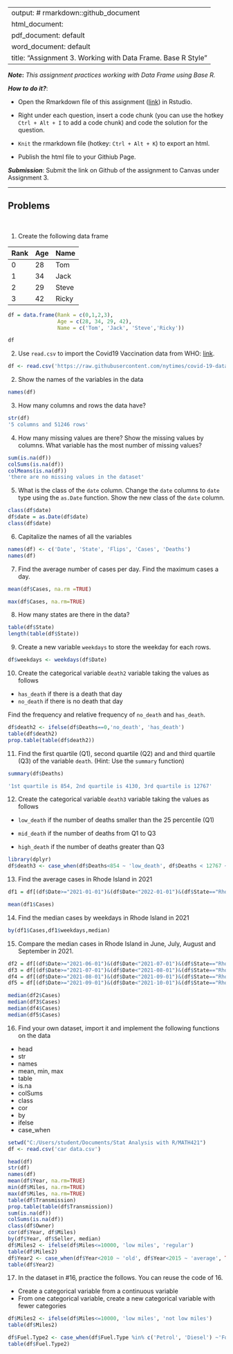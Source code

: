 
---
output: # rmarkdown::github_document
  html_document:
  pdf_document: default
  word_document: default
title: "Assignment 3.  Working with Data Frame. Base R Style"
---

***Note*:** *This assignment practices working with Data Frame using Base R.*

***How to do it?***: 

- Open the Rmarkdown file of this assignment ([link](assignment3.Rmd)) in Rstudio. 

- Right under each question, insert  a code chunk (you can use the hotkey `Ctrl + Alt + I` to add a code chunk) and code the solution for the question. 

- `Knit` the rmarkdown file (hotkey: `Ctrl + Alt + K`) to export an html.  

-  Publish the html file to your Githiub Page. 

***Submission***: Submit the link on Github of the assignment to Canvas under Assignment 3. 

-------

Problems
-------
 \

1. Create the following data frame

| Rank 	| Age 	| Name  	|
|:------	|:-----	|:-------	|
| 0    	| 28  	| Tom   	|
| 1    	| 34  	| Jack  	|
| 2    	| 29  	| Steve 	|
| 3    	| 42  	| Ricky 	|
```r
df = data.frame(Rank = c(0,1,2,3),
                Age = c(28, 34, 29, 42),
                Name = c('Tom', 'Jack', 'Steve','Ricky'))

df
```

2. Use `read.csv` to import the Covid19 Vaccination data from WHO: [link](https://raw.githubusercontent.com/nytimes/covid-19-data/master/us-states.csv).
```r
df <- read.csv('https://raw.githubusercontent.com/nytimes/covid-19-data/master/us-states.csv')
```


2. Show the names of the variables in the data
```r
names(df)
```

3. How many columns and rows the data have? 
```r
str(df)
'5 columns and 51246 rows'
```

4. How many missing values are there?  Show the missing values by columns.  What variable has the most number of missing values?
```r
sum(is.na(df))
colSums(is.na(df))
colMeans(is.na(df))
'there are no missing values in the dataset'
```

5. What is the class of the `date` column. Change the `date` columns to `date` type using the `as.Date` function. Show the new class of the `date` column. 
```r
class(df$date)
df$date = as.Date(df$date)
class(df$date)
```

6. Capitalize the names of all the variables
```r
names(df) <- c('Date', 'State', 'Flips', 'Cases', 'Deaths')
names(df)
```

7. Find the average number of cases per day. Find the maximum cases a day.  
```r
mean(df$Cases, na.rm =TRUE)

max(df$Cases, na.rm=TRUE)
```

8. How many states are there in the data? 
```r
table(df$State)
length(table(df$State))
```

9. Create a new variable `weekdays` to store the weekday for each rows. 
```r
df$weekdays <- weekdays(df$Date)

```

10. Create the categorical variable `death2` variable taking the values as follows

- `has_death` if there is a death that day
-  `no_death` if there is no death that day

Find the frequency and relative frequency of `no_death` and `has_death`. 
```r
df$death2 <- ifelse(df$Deaths==0,'no_death', 'has_death')
table(df$death2)
prop.table(table(df$death2))
```

11. Find the first quartile (Q1), second quartile (Q2) and and third quartile (Q3) of the variable `death`. (Hint:  Use the `summary` function)
```r
summary(df$Deaths)

'1st quartile is 854, 2nd quartile is 4130, 3rd quartile is 12767'
```

12. Create the categorical variable `death3` variable taking the values as follows

- `low_death` if the number of deaths smaller than the 25 percentile (Q1)

- `mid_death` if the number of deaths from Q1 to Q3

- `high_death` if the number of deaths greater than Q3
```r
library(dplyr)
df$death3 <- case_when(df$Deaths<854 ~ 'low_death', df$Deaths < 12767 ~ 'mid_death', TRUE~'high_death')
```

13. Find the average cases in Rhode Island in 2021
```r
df1 = df[(df$Date>="2021-01-01")&(df$Date<"2022-01-01")&(df$State=="Rhode Island"),]

mean(df1$Cases)
```
14. Find the median cases by weekdays in Rhode Island in 2021 
```r
by(df1$Cases,df1$weekdays,median)
```

15. Compare the median cases in Rhode Island in June, July, August and September in 2021. 
```r
df2 = df[(df$Date>="2021-06-01")&(df$Date<"2021-07-01")&(df$State=="Rhode Island"),]
df3 = df[(df$Date>="2021-07-01")&(df$Date<"2021-08-01")&(df$State=="Rhode Island"),]
df4 = df[(df$Date>="2021-08-01")&(df$Date<"2021-09-01")&(df$State=="Rhode Island"),]
df5 = df[(df$Date>="2021-09-01")&(df$Date<"2021-10-01")&(df$State=="Rhode Island"),]

median(df2$Cases)
median(df3$Cases)
median(df4$Cases)
median(df5$Cases)

```


16.  Find your own dataset, import it and implement the following functions on the data

- head
- str
- names
- mean, min, max
- table
- is.na
- colSums
- class
- cor
- by
- ifelse
- case_when
```r
setwd("C:/Users/student/Documents/Stat Analysis with R/MATH421")
df <- read.csv('car data.csv')

head(df)
str(df)
names(df)
mean(df$Year, na.rm=TRUE)
min(df$Miles, na.rm=TRUE)
max(df$Miles, na.rm=TRUE)
table(df$Transmission)
prop.table(table(df$Transmission))
sum(is.na(df))
colSums(is.na(df))
class(df$Owner)
cor(df$Year, df$Miles)
by(df$Year, df$Seller, median)
df$Miles2 <- ifelse(df$Miles<=10000, 'low miles', 'regular')
table(df$Miles2)
df$Year2 <- case_when(df$Year<2010 ~ 'old', df$Year<2015 ~ 'average', TRUE~'new')
table(df$Year2)
```

17.  In the dataset in #16, practice the follows.  You can reuse the code of 16. 

- Create a categorical variable from a continuous variable
- From one categorical variable, create a new categorical variable with fewer categories
```r
df$Miles2 <- ifelse(df$Miles<=10000, 'low miles', 'not low miles')
table(df$Miles2)

df$Fuel.Type2 <- case_when(df$Fuel.Type %in% c('Petrol', 'Diesel') ~'Fossil fuels', TRUE~'Electric')
table(df$Fuel.Type2)

```
